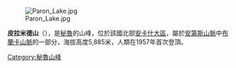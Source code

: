 [[Image:Paron_Lake.jpg|right]]

{{Coord|8|58|31|S|77|37|14|W|display=title}}

'''皮拉米德山'''（{{lang-es|Pirámide}}），是[[秘魯|秘魯]]的山峰，位於該國北部[[安卡什大區|安卡什大區]]，屬於[[安第斯山脈|安第斯山脈]]中[[布蘭卡山脈|布蘭卡山脈]]的一部分，海拔高度5,885米，人類在1957年首次登頂。

{{Peru-geo-stub}}
[[Category:秘魯山峰|Category:秘魯山峰]]